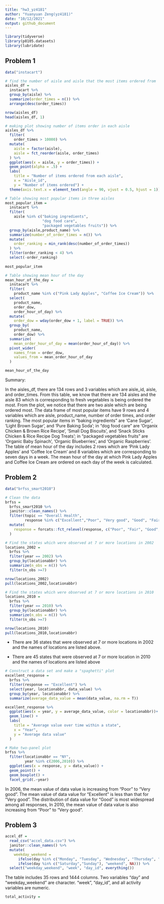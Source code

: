 ```yaml
---
title: "hw3_yz4181"
author: "Yuanyuan Zeng(yz4181)"
date: "10/12/2021"
output: github_document
---
```


```r
library(tidyverse)
library(p8105.datasets)
library(lubridate)
```

## Problem 1

```r
data("instacart")

# find the number of aisle and aisle that the most items ordered from
aisles_df =
  instacart %>% 
  group_by(aisle) %>% 
  summarize(order_times = n()) %>% 
  arrange(desc(order_times))

nrow(aisles_df)
head(aisles_df, 1)

# making plot showing number of items order in each aisle
aisles_df %>% 
  filter(
    order_times > 10000) %>% 
  mutate(
    aisle = factor(aisle), 
    aisle = fct_reorder(aisle, order_times)
  ) %>% 
  ggplot(aes(x = aisle, y = order_times)) +
  geom_point(alpha = .5) +
  labs(
    title = "Number of items ordered from each aisle",
    x = "Aisle_id",
    y = "Number of items ordered") + 
  theme(axis.text.x = element_text(angle = 90, vjust = 0.5, hjust = 1))

# Table showing most popular items in three aisles
most_popular_item = 
  instacart %>% 
  filter(
    aisle %in% c("baking ingredients", 
                 "dog food care", 
                 "packaged vegetables fruits")) %>% 
  group_by(aisle,product_name) %>% 
  summarize(number_of_order_times = n()) %>% 
  mutate(
    order_ranking = min_rank(desc(number_of_order_times))
  ) %>% 
  filter(order_ranking < 4) %>% 
  select(-order_ranking)
  
most_popular_item

# Table showing mean hour of the day
mean_hour_of_the_day =
  instacart %>% 
  filter(
    product_name %in% c("Pink Lady Apples", "Coffee Ice Cream")) %>% 
  select(
    product_name,
    order_dow,
    order_hour_of_day) %>% 
  mutate(
    order_dow = wday(order_dow + 1, label = TRUE)) %>% 
  group_by(
    product_name,
    order_dow) %>% 
  summarize(
    mean_order_hour_of_day = mean(order_hour_of_day)) %>% 
  pivot_wider(
    names_from = order_dow,
    values_from = mean_order_hour_of_day
  )

mean_hour_of_the_day
```

Summary:

In the aisles_df, there are 134 rows and 3 variables which are aisle_id, aisle, and order_times. From this table, we know that there are 134 aisles and the aisle 83 which is corresponding to fresh vegetables is being ordered the most. From the plot, we notice that there are two aisle which are being ordered most. The data frame of most popular items have 9 rows and 4 variables which are aisle, product_name, number of order times, and order ranking. The most popular items in "baking ingredients" are 'Cane Sugar', 'Light Brown Sugar', and 'Pure Baking Soda'; in "dog food care" are 'Organix Chicken & Brown Rice Recipe', 'Small Dog Biscuits', and 'Snack Sticks Chicken & Rice Recipe Dog Treats'; in "packaged vegetables fruits" are 'Organic Baby Spinach', 'Organic Blueberries', and 'Organic Raspberries'. The table of mean hour of the day includes 2 rows which are 'Pink Lady Apples' and 'Coffee Ice Cream' and 8 variables which are corresponding to seven days in a week. The mean hour of the day at which Pink Lady Apples and Coffee Ice Cream are ordered on each day of the week is calculated.


## Problem 2

```r
data("brfss_smart2010")

# Clean the data
brfss =
  brfss_smart2010 %>% 
  janitor::clean_names() %>% 
  filter(topic == "Overall Health",
         response %in% c("Excellent","Poor", "Very good", "Good", "Fair")) %>% 
  mutate(
    response = forcats::fct_relevel(response, c("Poor", "Fair", "Good", "Very good", "Excellent"))
  )
```

```r
# Find the states which were observed at 7 or more locations in 2002
locations_2002 =
  brfss %>% 
  filter(year == 2002) %>% 
  group_by(locationabbr) %>% 
  summarize(n_obs = n()) %>% 
  filter(n_obs >=7)

nrow(locations_2002)
pull(locations_2002,locationabbr)
```

```r
# Find the states which were observed at 7 or more locations in 2010
locations_2010 = 
  brfss %>% 
  filter(year == 2010) %>% 
  group_by(locationabbr) %>% 
  summarize(n_obs = n()) %>% 
  filter(n_obs >=7)

nrow(locations_2010)
pull(locations_2010,locationabbr)
```
* There are 36 states that were observed at 7 or more locations in 2002 and the names of locations are listed above.

* There are 45 states that were observed at 7 or more location in 2010 and the names of locations are listed above

```r
# Construct a data set and make a "spaghetti" plot
excellent_response = 
  brfss %>% 
  filter(response == "Excellent") %>% 
  select(year, locationabbr, data_value) %>% 
  group_by(year, locationabbr) %>% 
  summarize(average_data_value = mean(data_value, na.rm = T))

excellent_response %>% 
  ggplot(aes(x = year, y = average_data_value, color = locationabbr))+
  geom_line() +
  labs(
    title = "Average value over time within a state",
    x = "Year",
    y = "Average data value"
  ) 
```

```r
# Make two-panel plot
brfss %>%
  filter(locationabbr == "NY",
         year %in% c(2006,2010)) %>% 
  ggplot(aes(x = response, y = data_value)) +
  geom_point() + 
  geom_boxplot() +
  facet_grid(.~year)
```
In 2006, the mean value of data value is increasing from "Poor" to "Very good". The mean value of data value for "Excellent" is less than that for "Very good". The distribution of data value for "Good" is most widespread among all responses, In 2010, the mean value of data value is also increasing from "Poor" to "Very good". 

## Problem 3

```r
accel_df = 
  read_csv("accel_data.csv") %>% 
  janitor::clean_names() %>% 
  mutate(
    weekday_weekend = 
      ifelse(day %in% c("Monday", "Tuesday", "Wednesday", "Thursday", "Friday"), "weekday",
      ifelse(day %in% c("Saturday","Sunday"), "weekend", NA))) %>% 
  select("weekday_weekend", "week", "day_id", everything())
```
The table includes 35 rows and 1444 columns. Two variables "day" and "weekday_weekend" are character. "week", "day_id", and all activity variables are numeric.

```r
total_activity =




```

